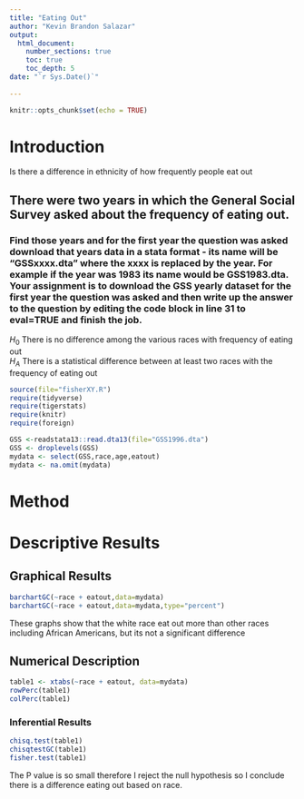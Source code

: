 ```yaml
---
title: "Eating Out"
author: "Kevin Brandon Salazar"
output: 
  html_document:
    number_sections: true
    toc: true
    toc_depth: 5
date: "`r Sys.Date()`"    
    
---
```


```r
knitr::opts_chunk$set(echo = TRUE)
```

# Introduction

Is there a difference in ethnicity of how frequently people eat out

## There were two years in which the General Social Survey asked about the frequency of eating out.
### Find those years and for the first year the question was asked download that years data in a stata format - its name will be "GSSxxxx.dta" where the xxxx is replaced by the year.  For example if the year was 1983 its name would be GSS1983.dta. Your assignment is to download the GSS yearly dataset for the first year the question was asked and then  write up the answer to the question by editing the  code block in line 31 to eval=TRUE and finish the job. 

$H_0$ There is no difference among the various races with frequency of eating out  
$H_A$ There is a statistical difference between at least two races with the frequency of eating out  


```r
source(file="fisherXY.R")
require(tidyverse)
require(tigerstats)
require(knitr)
require(foreign)
```
```r
GSS <-readstata13::read.dta13(file="GSS1996.dta")
GSS <- droplevels(GSS)
mydata <- select(GSS,race,age,eatout)
mydata <- na.omit(mydata)
```

# Method

# Descriptive Results

## Graphical Results

```r
barchartGC(~race + eatout,data=mydata)
barchartGC(~race + eatout,data=mydata,type="percent")

```

These graphs show that the white race eat out more than other races including African Americans, but its not a significant difference 

## Numerical Description

```r
table1 <- xtabs(~race + eatout, data=mydata)
rowPerc(table1)
colPerc(table1)
```

### Inferential Results

```r
chisq.test(table1)
chisqtestGC(table1)
fisher.test(table1)
```
The P value is so small therefore I reject the null hypothesis so I conclude there is a difference eating out based on race.
